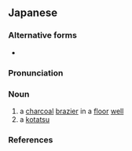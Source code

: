 ==Japanese==
{{wikipedia|lang=ja}}
{{ja-kanjitab|こ|たつ|yomi=o}}

===Alternative forms===
* {{ja-l|火燵}}

===Pronunciation===
{{ja-pron|こたつ|y=o|acc=h|acc_ref=NHK,DJR}}

===Noun===
{{ja-noun|こたつ|コタツ}}

# a [[charcoal]] [[brazier]] in a [[floor]] [[well]]
# a [[kotatsu]] {{gloss|knee-high table with an electric foot-warmer}}

===References===
<references/>

{{C|ja|Home appliances|sort=こたつ}}